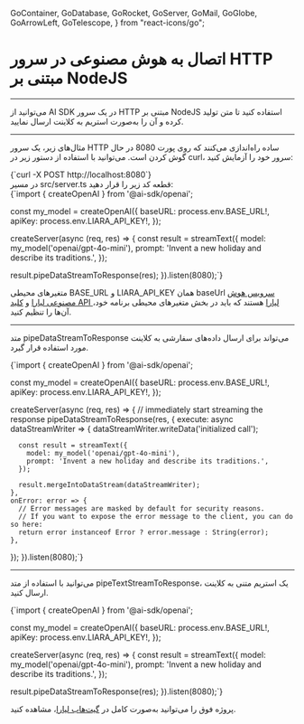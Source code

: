 
  GoContainer,
  GoDatabase,
  GoRocket,
  GoServer,
  GoMail,
  GoGlobe,
  GoArrowLeft,
  GoTelescope,
} from "react-icons/go";


 <Layout>
<Head>
<title>مستندات اتصال به AI در سرور HTTP مبتنی بر NodeJS - لیارا</title>
<meta property="og:title" content="مستندات خدمات رایانش ابری لیارا" />
<meta property="og:description" content="مستندات مربوط به آشنایی با نحوه اتصال به سرویس هوش مصنوعی لیارا در سرور HTTP مبتنی بر NodeJS"  />
<meta property="og:image" content="https://media.liara.ir/logos/liara-poster.jpg" />
</Head>


# اتصال به هوش مصنوعی در سرور HTTP مبتنی بر NodeJS
<hr className="mb-2" />

می‌توانید از AI SDK در یک سرور HTTP مبتنی بر NodeJS استفاده کنید تا متن تولید کرده و آن را به‌صورت استریم به کلاینت ارسال نمایید.

<hr className="mb-2" />
<Section id='examples' title='مثال‌ها' />

مثال‌های زیر، یک سرور HTTP ساده راه‌اندازی می‌کنند که روی پورت <Important>8080</Important> در حال گوش کردن است. می‌توانید با استفاده از دستور زیر در <Important>curl</Important>، سرور خود را آزمایش کنید:

<div className="h-2" />
<div dir='ltr'>
    <Highlight className="bash">
        {`curl -X POST http://localhost:8080`}
    </Highlight>
</div>
<div className="h-2" />

<Section id='data-stream' title='استریم داده‌ها' />




<div className="h-2" />
در مسیر <Important>src/server.ts</Important> قطعه کد زیر را قرار دهید:

<div className="h-2" />
<div dir='ltr'>
    <Highlight className="js">
        {`import { createOpenAI } from '@ai-sdk/openai';

const my_model = createOpenAI({
  baseURL: process.env.BASE_URL!,
  apiKey: process.env.LIARA_API_KEY!,
});

createServer(async (req, res) => {
  const result = streamText({
    model: my_model('openai/gpt-4o-mini'),
    prompt: 'Invent a new holiday and describe its traditions.',
  });

  result.pipeDataStreamToResponse(res);
}).listen(8080);`}
    </Highlight>
</div>
<div className="h-2" />
<Alert variant="info">
<p>
متغیرهای محیطی <Important>BASE_URL</Important> و <Important>LIARA_API_KEY</Important> همان baseUrl <a href="https://liara.ir/products/ai/" className="text-[#2196f3]">سرویس هوش مصنوعی لیارا</a> و <a href="/references/api/about/#api-access-key" className="text-[#2196f3]">کلید API لیارا</a> هستند که باید در بخش متغیرهای محیطی برنامه خود، آن‌ها را تنظیم کنید. 
</p>
</Alert>


<hr className="mb-2" />
<Section id='sending-custom-data' title='ارسال داده‌های سفارشی' />

متد <Important>pipeDataStreamToResponse</Important> می‌تواند برای ارسال داده‌های سفارشی به کلاینت مورد استفاده قرار گیرد.

<div className="h-2" />
<div dir='ltr'>
    <Highlight className="js">
        {`import { createOpenAI } from '@ai-sdk/openai';

const my_model = createOpenAI({
  baseURL: process.env.BASE_URL!,
  apiKey: process.env.LIARA_API_KEY!,
});

createServer(async (req, res) => {
  // immediately start streaming the response
  pipeDataStreamToResponse(res, {
    execute: async dataStreamWriter => {
      dataStreamWriter.writeData('initialized call');

      const result = streamText({
        model: my_model('openai/gpt-4o-mini'),
        prompt: 'Invent a new holiday and describe its traditions.',
      });

      result.mergeIntoDataStream(dataStreamWriter);
    },
    onError: error => {
      // Error messages are masked by default for security reasons.
      // If you want to expose the error message to the client, you can do so here:
      return error instanceof Error ? error.message : String(error);
    },
  });
}).listen(8080);`}
    </Highlight>
</div>

<hr className="mb-2" />
<Section id='text-stream' title='استریم متن' />

می‌توانید با استفاده از متد <Important>pipeTextStreamToResponse</Important>، یک استریم متنی به کلاینت ارسال کنید.

<div className="h-2" />
<div dir='ltr'>
    <Highlight className="js">
        {`import { createOpenAI } from '@ai-sdk/openai';

const my_model = createOpenAI({
  baseURL: process.env.BASE_URL!,
  apiKey: process.env.LIARA_API_KEY!,
});

createServer(async (req, res) => {
  const result = streamText({
    model: my_model('openai/gpt-4o-mini'),
    prompt: 'Invent a new holiday and describe its traditions.',
  });

  result.pipeDataStreamToResponse(res);
}).listen(8080);`}
    </Highlight>
</div>
<div className="h-2" />


<Alert variant="success">
<p>
پروژه فوق را می‌توانید به‌صورت کامل در <a href="https://github.com/liara-cloud/ai-sdk-examples/tree/master/API-Servers/nodejs-http-server" className="text-[#2196f3]">گیت‌هاب لیارا</a>، مشاهده کنید. 
</p>
</Alert>


</Layout>